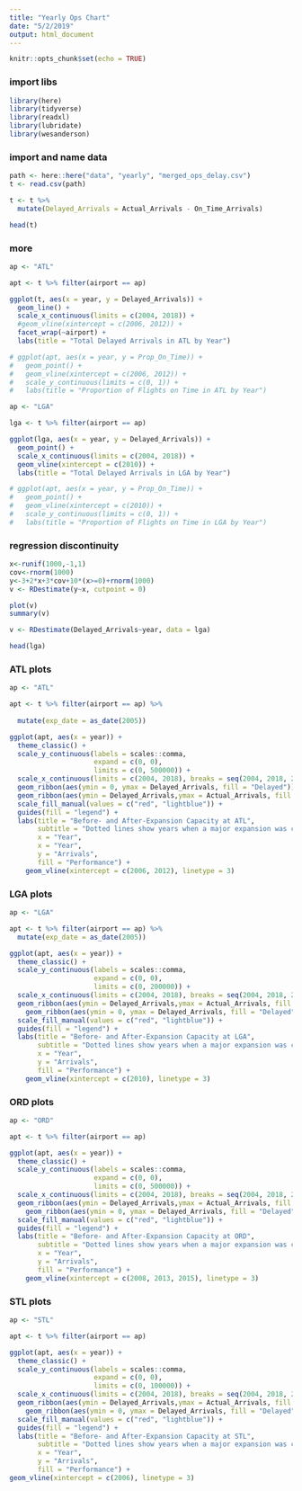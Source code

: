 ```yaml
---
title: "Yearly Ops Chart"
date: "5/2/2019"
output: html_document
---
```


```r
knitr::opts_chunk$set(echo = TRUE)
```

### import libs
```r
library(here)
library(tidyverse)
library(readxl)
library(lubridate)
library(wesanderson)
```

### import and name data
```r
path <- here::here("data", "yearly", "merged_ops_delay.csv")
t <- read.csv(path)

t <- t %>%
  mutate(Delayed_Arrivals = Actual_Arrivals - On_Time_Arrivals)

head(t)
```

### more
```r
ap <- "ATL"

apt <- t %>% filter(airport == ap) 

ggplot(t, aes(x = year, y = Delayed_Arrivals)) +
  geom_line() +
  scale_x_continuous(limits = c(2004, 2018)) +
  #geom_vline(xintercept = c(2006, 2012)) +
  facet_wrap(~airport) +
  labs(title = "Total Delayed Arrivals in ATL by Year")

# ggplot(apt, aes(x = year, y = Prop_On_Time)) +
#   geom_point() +
#   geom_vline(xintercept = c(2006, 2012)) +
#   scale_y_continuous(limits = c(0, 1)) +
#   labs(title = "Proportion of Flights on Time in ATL by Year")

ap <- "LGA"

lga <- t %>% filter(airport == ap) 

ggplot(lga, aes(x = year, y = Delayed_Arrivals)) +
  geom_point() +
  scale_x_continuous(limits = c(2004, 2018)) +
  geom_vline(xintercept = c(2010)) +
  labs(title = "Total Delayed Arrivals in LGA by Year")

# ggplot(apt, aes(x = year, y = Prop_On_Time)) +
#   geom_point() +
#   geom_vline(xintercept = c(2010)) +
#   scale_y_continuous(limits = c(0, 1)) +
#   labs(title = "Proportion of Flights on Time in LGA by Year")
```


### regression discontinuity
```r
x<-runif(1000,-1,1)
cov<-rnorm(1000)
y<-3+2*x+3*cov+10*(x>=0)+rnorm(1000)
v <- RDestimate(y~x, cutpoint = 0)

plot(v)
summary(v)
```

```r
v <- RDestimate(Delayed_Arrivals~year, data = lga)

head(lga)
```


### ATL plots
```r
ap <- "ATL"

apt <- t %>% filter(airport == ap) %>%
  
  mutate(exp_date = as_date(2005))

ggplot(apt, aes(x = year)) +
  theme_classic() +
  scale_y_continuous(labels = scales::comma, 
                     expand = c(0, 0), 
                     limits = c(0, 500000)) +
  scale_x_continuous(limits = c(2004, 2018), breaks = seq(2004, 2018, 2)) +
  geom_ribbon(aes(ymin = 0, ymax = Delayed_Arrivals, fill = "Delayed")) +
  geom_ribbon(aes(ymin = Delayed_Arrivals,ymax = Actual_Arrivals, fill = "On time")) +
  scale_fill_manual(values = c("red", "lightblue")) +
  guides(fill = "legend") +
  labs(title = "Before- and After-Expansion Capacity at ATL", 
       subtitle = "Dotted lines show years when a major expansion was completed.",
       x = "Year", 
       x = "Year", 
       y = "Arrivals", 
       fill = "Performance") +
    geom_vline(xintercept = c(2006, 2012), linetype = 3) 
```

### LGA plots
```r
ap <- "LGA"

apt <- t %>% filter(airport == ap) %>%
  mutate(exp_date = as_date(2005))

ggplot(apt, aes(x = year)) +
  theme_classic() +
  scale_y_continuous(labels = scales::comma, 
                     expand = c(0, 0), 
                     limits = c(0, 200000)) +
  scale_x_continuous(limits = c(2004, 2018), breaks = seq(2004, 2018, 2)) +
  geom_ribbon(aes(ymin = Delayed_Arrivals,ymax = Actual_Arrivals, fill = "On time")) +
    geom_ribbon(aes(ymin = 0, ymax = Delayed_Arrivals, fill = "Delayed")) +
  scale_fill_manual(values = c("red", "lightblue")) +
  guides(fill = "legend") +
  labs(title = "Before- and After-Expansion Capacity at LGA", 
       subtitle = "Dotted lines show years when a major expansion was completed.",
       x = "Year", 
       y = "Arrivals", 
       fill = "Performance") +
    geom_vline(xintercept = c(2010), linetype = 3) 


```


### ORD plots
```r
ap <- "ORD"

apt <- t %>% filter(airport == ap)

ggplot(apt, aes(x = year)) +
  theme_classic() +
  scale_y_continuous(labels = scales::comma, 
                     expand = c(0, 0), 
                     limits = c(0, 500000)) +
  scale_x_continuous(limits = c(2004, 2018), breaks = seq(2004, 2018, 2)) +
  geom_ribbon(aes(ymin = Delayed_Arrivals,ymax = Actual_Arrivals, fill = "On time")) +
    geom_ribbon(aes(ymin = 0, ymax = Delayed_Arrivals, fill = "Delayed")) +
  scale_fill_manual(values = c("red", "lightblue")) +
  guides(fill = "legend") +
  labs(title = "Before- and After-Expansion Capacity at ORD", 
       subtitle = "Dotted lines show years when a major expansion was completed.",
       x = "Year", 
       y = "Arrivals", 
       fill = "Performance") +
    geom_vline(xintercept = c(2008, 2013, 2015), linetype = 3) 
```

### STL plots
```r
ap <- "STL"

apt <- t %>% filter(airport == ap) 

ggplot(apt, aes(x = year)) +
  theme_classic() +
  scale_y_continuous(labels = scales::comma, 
                     expand = c(0, 0), 
                     limits = c(0, 100000)) +
  scale_x_continuous(limits = c(2004, 2018), breaks = seq(2004, 2018, 2)) +
  geom_ribbon(aes(ymin = Delayed_Arrivals,ymax = Actual_Arrivals, fill = "On time")) +
    geom_ribbon(aes(ymin = 0, ymax = Delayed_Arrivals, fill = "Delayed")) +
  scale_fill_manual(values = c("red", "lightblue")) +
  guides(fill = "legend") +
  labs(title = "Before- and After-Expansion Capacity at STL", 
       subtitle = "Dotted lines show years when a major expansion was completed.",
       x = "Year", 
       y = "Arrivals", 
       fill = "Performance") +
geom_vline(xintercept = c(2006), linetype = 3) 
```